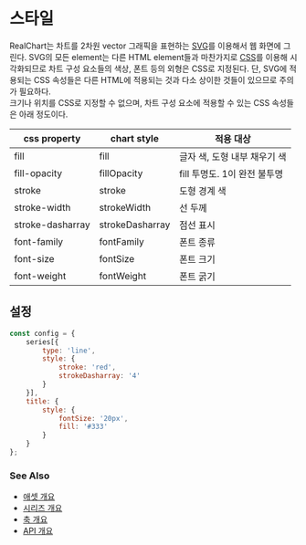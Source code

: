 # 스타일

RealChart는 차트를 2차원 vector 그래픽을 표현하는 [SVG](https://developer.mozilla.org/ko/docs/Web/SVG)를 이용해서 웹 화면에 그린다.
SVG의 모든 element는 다른 HTML element들과 마찬가지로 [CSS](https://developer.mozilla.org/ko/docs/Glossary/CSS)를 이용해 시각화되므로
차트 구성 요소들의 색상, 폰트 등의 외형은 CSS로 지정된다. 
단, SVG에 적용되는 CSS 속성들은 다른 HTML에 적용되는 것과 다소 상이한 것들이 있으므로 주의가 필요하다.<br/>
크기나 위치를 CSS로 지정할 수 없으며,
차트 구성 요소에 적용할 수 있는 CSS 속성들은 아래 정도이다.

| css property | chart style | 적용 대상 |
| ------------ | ----------- | ------- |
| fill | fill | 글자 색, 도형 내부 채우기 색 |
| fill-opacity | fillOpacity | fill 투명도. 1이 완전 불투명 |
| stroke | stroke | 도형 경계 색 |
| stroke-width | strokeWidth | 선 두께 |
| stroke-dasharray | strokeDasharray | 점선 표시 |
| font-family | fontFamily | 폰트 종류 |
| font-size | fontSize | 폰트 크기 |
| font-weight | fontWeight | 폰트 굵기 |

## 설정

```js
const config = {
    series[{
        type: 'line',
        style: {
            stroke: 'red',
            strokeDasharray: '4'
        }
    }],
    title: {
        style: {
            fontSize: '20px',
            fill: '#333'
        }
    }
};
```

### See Also

- [애셋 개요](/guide/assets)
- [시리즈 개요](/guide/series)
- [축 개요](/guide/axes)
- [API 개요](/docs)
